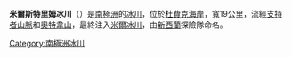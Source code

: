 {{coord|85|20|S|171|0|E|source:GNIS|display=title}}

'''米爾斯特里姆冰川'''（{{lang-en|Mill Stream Glacier}}）是[[南極洲|南極洲]]的[[冰川|冰川]]，位於[[杜費克海岸|杜費克海岸]]，寬19公里，流經[[支持者山脈|支持者山脈]]和[[奧特韋山|奧特韋山]]，最終注入[[米爾冰川|米爾冰川]]，由[[新西蘭|新西蘭]]探險隊命名。

{{DEFAULTSORT:Mill Stream Glacier}}
[[Category:南極洲冰川|Category:南極洲冰川]]


{{DufekCoast-geo-stub}}